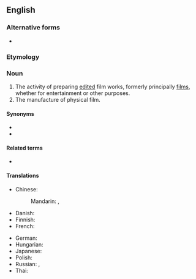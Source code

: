 {{also|film making}}
==English==

===Alternative forms===
* {{l|en|film making}}

===Etymology===
{{compound|en|film|making}}

===Noun===
{{en-noun|-|s}}

# The activity of preparing [[edited]] film works, formerly principally [[films]], whether for entertainment or other purposes.
# The manufacture of physical film.

====Synonyms====
* {{l|en|moviemaking}}
* {{l|en|seventh art}}

====Related terms====
* {{l|en|filmmaker}}

====Translations====
{{trans-top|the production of movies}}
* Chinese:
*: Mandarin: {{t+|cmn|電影製作|sc=Hani}}, {{t+|cmn|电影制作|tr=diànyǐng zhìzuò|sc=Hani}}
* Danish: {{t|da|filmproduktion|c}}
* Finnish: {{t|fi|[[elokuva|elokuvan]] [[tekeminen]]}}
* French: {{t+|fr|réalisation|f}} {{qualifier|cinématographique}}
{{trans-mid}}
* German: {{t|de|Filmemachen|n}}
* Hungarian: {{t+|hu|filmgyártás}}
* Japanese: {{t|ja|映画制作|tr=えいがせいさく, eiga seisaku|sc=Jpan}}
* Polish: {{t|pl|produkcja filmowa|f}}
* Russian: {{t+|ru|кинопроизво́дство|n}}, {{t+|ru|кино́|n}} {{qualifier|cinema}}
* Thai: {{t|th|การผลิตภาพยนตร์}}
{{trans-bottom}}